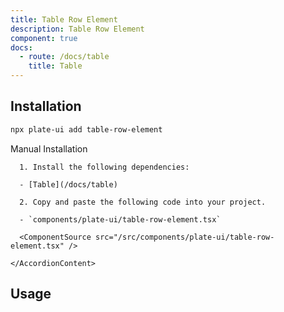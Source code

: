 ```yaml
---
title: Table Row Element
description: Table Row Element
component: true
docs:
  - route: /docs/table
    title: Table
---
```


<ComponentExample src="/src/components/examples/PlaygroundDemo.tsx">
  <PlaygroundDemo id="table" />
</ComponentExample>

## Installation

```bash
npx plate-ui add table-row-element
```

<Accordion type="single" collapsible>
  <AccordionItem value="manual-installation">
    <AccordionTrigger>Manual Installation</AccordionTrigger>
    <AccordionContent>

      1. Install the following dependencies:

      - [Table](/docs/table)

      2. Copy and paste the following code into your project.

      - `components/plate-ui/table-row-element.tsx`

      <ComponentSource src="/src/components/plate-ui/table-row-element.tsx" />

    </AccordionContent>

  </AccordionItem>
</Accordion>

## Usage

```tsx

```

```tsx

```
